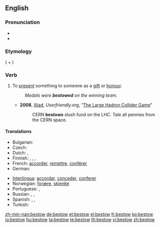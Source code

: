 ==English==

===Pronunciation===
* {{IPA|bɪˈstoʊ}}
* {{rhymes|əʊ}}
{{rfp|US}}

===Etymology===
{{term|bistowen}} ({{term|be-}} + {{term|stowen}})
{{rfe|which languages, full sentence}}

===Verb===
{{en-verb}}

# {{transitive}} To [[present]] something to someone as a [[gift]] or [[honour]].
#: ''Medals were '''bestowed''' on the winning team.''
#* '''2008''', [[w:J. D. Frazer|Illiad]], ''Userfriendly.org'', “[http://ars.userfriendly.org/cartoons/?id=20080928 The Large Hadron Collider Game]”
#*: CERN '''bestows''' slush fund on the LHC.  Tale all pennies from the CERN space.

====Translations====
{{trans-top|present a thing as a gift or honour}}
* Bulgarian: {{t|bg|дарявам|sc=Cyrl}}
* Czech: {{t-|cs|udělit}}
* Dutch: {{t+|nl|toekennen}}, {{t+|nl|schenken}}
* Finnish: {{t+|fi|lahjoittaa}}, {{t+|fi|myöntää}}, {{t+|fi|suoda}}, {{t-|fi|ojentaa}}
* French: [[accorder]], [[remettre]], [[conférer]] {{i|in some formulations only}}
* German: {{t+|de|schenken}}
{{trans-mid}}
* [[Interlingua]]: [[accordar]], [[conceder]], [[conferer]]
* Norwegian: [[forære]], [[skjenke]]
* Portuguese: {{t+|pt|conceder}},  {{t+|pt|conferir}}
* Russian: {{t+|ru|преподносить|sc=Cyrl}}, {{t+|ru|вручать|sc=Cyrl}}, {{t+|ru|дарить|sc=Cyrl}}
* Spanish: {{t+|es|acordar}}, {{t-|es|conceder}}, {{t+|es|conferir}}
* Turkish: {{t|tr|sunmak}}
{{trans-bottom}}

[[zh-min-nan:bestow]]
[[de:bestow]]
[[et:bestow]]
[[el:bestow]]
[[fr:bestow]]
[[ko:bestow]]
[[io:bestow]]
[[hu:bestow]]
[[ta:bestow]]
[[te:bestow]]
[[th:bestow]]
[[vi:bestow]]
[[zh:bestow]]